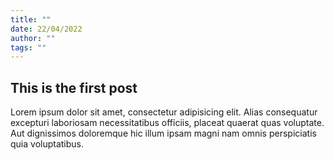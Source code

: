 ```yaml
---
title: ""
date: 22/04/2022
author: ""
tags: ""
---
```


## This is the first post

Lorem ipsum dolor sit amet, consectetur adipisicing elit. Alias consequatur excepturi laboriosam necessitatibus officiis, placeat quaerat quas voluptate. Aut dignissimos doloremque hic illum ipsam magni nam omnis perspiciatis quia voluptatibus.